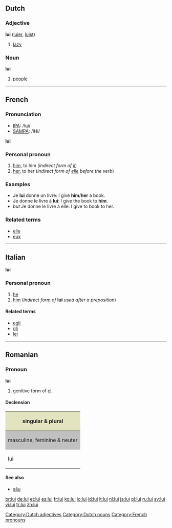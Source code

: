 ==Dutch==

===Adjective===
'''lui''' ([[luier]], [[luist]])

# [[lazy]]

===Noun===
'''lui''' {{p}}

# [[people]]

----

==French==

===Pronunciation===
*[[w:IPA|IPA]]: /lɥi/
*[[w:SAMPA|SAMPA]]: /lHi/

'''lui'''

===Personal pronoun===
{{rfc-header|Personal pronoun}}
# [[him]], to him (''indirect form of [[il]]'')
# [[her]], to her (''indirect form of [[elle]] before the verb'')

===Examples===
*Je '''lui''' donne un livre: I give '''him'''/'''her''' a book.
*Je donne le livre à '''lui''': I give the book to '''him'''.
*''but'' Je donne le livre à elle: I give to book to her.

===Related terms===
*[[elle]]
*[[eux]]

----

==Italian==
'''lui'''

===Personal pronoun===
# [[he]]
# [[him]] (''indirect form of'' '''lui''' ''used after a preposition'')

====Related terms====
*[[egli]]
*[[gli]]
*[[lei]]

[[Category:Dutch adjectives]]
[[Category:Dutch nouns]]
[[Category:French pronouns]]

----

==Romanian==

===Pronoun===
'''lui'''

# genitive form of [[el]].

====Declension====
<center>
{| style="background:#F0F0F0;width:20em"

|-
! style="background:#e2e4c0" | singular & plural

|-
! style="background:#C0C0C0" | masculine, feminine & neuter
|-
| lui

|}
</center>

====See also====
*[[său]]

[[br:lui]]
[[de:lui]]
[[et:lui]]
[[es:lui]]
[[fr:lui]]
[[ko:lui]]
[[io:lui]]
[[id:lui]]
[[it:lui]]
[[nl:lui]]
[[ja:lui]]
[[pl:lui]]
[[ru:lui]]
[[sv:lui]]
[[vi:lui]]
[[tr:lui]]
[[zh:lui]]